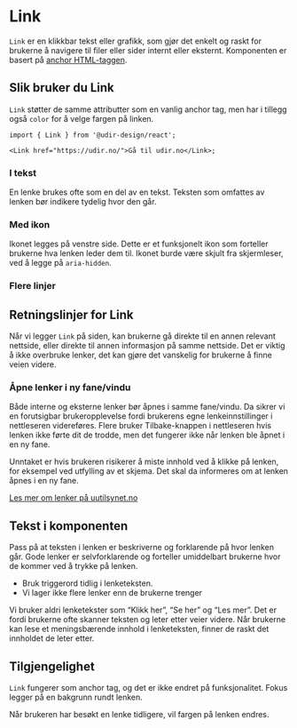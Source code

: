 
<Meta of={LinkStories} />

# Link

`Link` er en klikkbar tekst eller grafikk,
som gjør det enkelt og raskt for brukerne å navigere til filer eller sider internt eller eksternt.
Komponenten er basert på [anchor HTML-taggen](https://developer.mozilla.org/en-US/docs/Web/HTML/Element/a).

<Primary />
<Controls />

## Slik bruker du Link

`Link` støtter de samme attributter som en vanlig anchor tag, men har i tillegg også `color` for å velge fargen på linken.

```tsx
import { Link } from '@udir-design/react';

<Link href="https://udir.no/">Gå til udir.no</Link>;
```

### I tekst

En lenke brukes ofte som en del av en tekst. Teksten som omfattes av lenken bør indikere tydelig hvor den går.

<Canvas of={LinkStories.InText} />

### Med ikon

Ikonet legges på venstre side. Dette er et funksjonelt ikon som forteller brukerne hva lenken leder dem til.
Ikonet burde være skjult fra skjermleser, ved å legge på `aria-hidden`.

<Canvas of={LinkStories.WithIcon} />

### Flere linjer

<Canvas of={LinkStories.LongLink} />

## Retningslinjer for Link

Når vi legger `Link` på siden, kan brukerne gå direkte til en annen relevant nettside,
eller direkte til annen informasjon på samme nettside. Det er viktig å ikke overbruke lenker,
det kan gjøre det vanskelig for brukerne å finne veien videre.

### Åpne lenker i ny fane/vindu

Både interne og eksterne lenker bør åpnes i samme fane/vindu. Da sikrer vi en forutsigbar brukeropplevelse fordi brukerens egne lenkeinnstillinger i nettleseren videreføres. Flere bruker Tilbake-knappen i nettleseren hvis lenken ikke førte dit de trodde, men det fungerer ikke når lenken ble åpnet i en ny fane.

Unntaket er hvis brukeren risikerer å miste innhold ved å klikke på lenken, for eksempel ved utfylling av et skjema. Det skal da informeres om at lenken åpnes i en ny fane.

[Les mer om lenker på uutilsynet.no](https://www.uutilsynet.no/veiledning/lenker/214)

## Tekst i komponenten

Pass på at teksten i lenken er beskriverne og forklarende på hvor lenken går.
Gode lenker er selvforklarende og forteller umiddelbart brukerne hvor de kommer ved å trykke på lenken.

- Bruk triggerord tidlig i lenketeksten.
- Vi lager ikke flere lenker enn de brukerne trenger

Vi bruker aldri lenketekster som “Klikk her”, “Se her” og “Les mer”. Det er fordi brukerne ofte skanner teksten og leter etter veier videre.
Når brukerne kan lese et meningsbærende innhold i lenketeksten, finner de raskt det innholdet de leter etter.

## Tilgjengelighet

`Link` fungerer som anchor tag, og det er ikke endret på funksjonalitet.
Fokus legger på en bakgrunn rundt lenken.

Når brukeren har besøkt en lenke tidligere, vil fargen på lenken endres.
